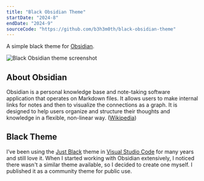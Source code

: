 ---
title: "Black Obsidian Theme"
startDate: "2024-8"
endDate: "2024-9"
sourceCode: "https://github.com/b3h3m0th/black-obsidian-theme"
---

A simple black theme for [Obsidian](https://obsidian.md/).

![Black Obsidian theme screenshot](/images/black-obsidian-theme_screenshot.webp)

## About Obsidian

Obsidian is a personal knowledge base and note-taking software application that operates on Markdown files. It allows users to make internal links for notes and then to visualize the connections as a graph. It is designed to help users organize and structure their thoughts and knowledge in a flexible, non-linear way. ([Wikipedia](https://en.wikipedia.org/wiki/Obsidian_(software)))

## Black Theme

I’ve been using the [Just Black](https://marketplace.visualstudio.com/items?itemName=nur.just-black) theme in [Visual Studio Code](https://code.visualstudio.com/) for many years and still love it. When I started working with Obsidian extensively, I noticed there wasn't a similar theme available, so I decided to create one myself. I published it as a community theme for public use.
